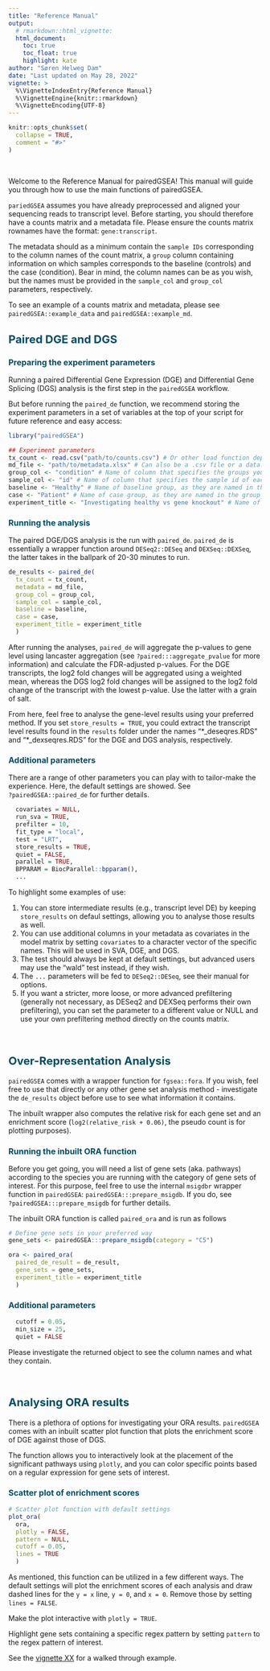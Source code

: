 ```yaml
---
title: "Reference Manual"
output: 
  # rmarkdown::html_vignette:
  html_document:
    toc: true
    toc_float: true
    highlight: kate
author: "Søren Helweg Dam"
date: "Last updated on May 28, 2022"
vignette: >
  %\VignetteIndexEntry{Reference Manual}
  %\VignetteEngine{knitr::rmarkdown}
  %\VignetteEncoding{UTF-8}
---
```


```r
knitr::opts_chunk$set(
  collapse = TRUE,
  comment = "#>"
)
```


<style type="text/css">

h1.title {
  color: #004d66;
}
h4.author {
  font-style: italic;
  font-size: 18px;
  color: #008cba;
}
h4.date {
  font-style: italic;
  font-size: 16px;
  color: #008cba;
}
h1 { /* Header 1 */
  color: #004d66;
  font-size: 28px;
}
h2 { /* Header 2 */
  color: #004d66;
  font-size: 22px;
}
h3 { /* Header 3 */
  color: #004d66;
  font-size: 16px;
}
pre code, pre, code {
  white-space: pre !important;
  overflow-x: scroll !important;
  word-break: keep-all !important;
  word-wrap: initial !important;
}
</style>



<br>

Welcome to the Reference Manual for pairedGSEA!
This manual will guide you through how to use the main functions of pairedGSEA.


`pariedGSEA` assumes you have already preprocessed and aligned your sequencing reads to transcript level.
Before starting, you should therefore have a counts matrix and a metadata file.
Please ensure the counts matrix rownames have the format: `gene:transcript`.

The metadata should as a minimum contain the `sample IDs` corresponding to the column names of the count matrix, a `group` column containing information on which samples corresponds to the baseline (controls) and the case (condition). Bear in mind, the column names can be as you wish, but the names must be provided in the `sample_col` and `group_col` parameters, respectively.

To see an example of a counts matrix and metadata, please see `pairedGSEA::example_data` and `pairedGSEA::example_md`.

## Paired DGE and DGS

### Preparing the experiment parameters

Running a paired Differential Gene Expression (DGE) and Differential Gene Splicing (DGS) analysis is the first step in the `pairedGSEA` workflow.

But before running the `paired_de` function, we recommend storing the experiment parameters in a set of variables at the top of your script for future reference and easy access:

```r
library("pairedGSEA")

## Experiment parameters
tx_count <- read.csv("path/to/counts.csv") # Or other load function depending on how you stored your results.
md_file <- "path/to/metadata.xlsx" # Can also be a .csv file or a data.frame object
group_col <- "condition" # Name of column that specifies the groups you would like to compare
sample_col <- "id" # Name of column that specifies the sample id of each sample. This is used to ensure the metadata and count data contains the same samples and to arrange the data according to the metadata (important for underlying tools)
baseline <- "Healthy" # Name of baseline group, as they are named in the group_col column
case <- "Patient" # Name of case group, as they are named in the group_col column
experiment_title <- "Investigating healthy vs gene knockout" # Name of your experiment. This is used in the file names that are stored if store_results is TRUE (recommended)

```

### Running the analysis

The paired DGE/DGS analysis is the run with `paired_de`.
`paired_de` is essentially a wrapper function around `DESeq2::DESeq` and `DEXSeq::DEXSeq`, the latter takes in the ballpark of 20-30 minutes to run.

```r
de_results <- paired_de(
  tx_count = tx_count,
  metadata = md_file,
  group_col = group_col,
  sample_col = sample_col,
  baseline = baseline,
  case = case,
  experiment_title = experiment_title
  )
```

After running the analyses, `paired_de` will aggregate the p-values to gene level using lancaster aggregation (see `?paired:::aggregate_pvalue` for more information) and calculate the FDR-adjusted p-values.
For the DGE transcripts, the log2 fold changes will be aggregated using a weighted mean, whereas the DGS log2 fold changes will be assigned to the log2 fold change of the transcript with the lowest p-value. Use the latter with a grain of salt.

From here, feel free to analyse the gene-level results using your preferred method.
If you set `store_results = TRUE`, you could extract the transcript level results found in the `results` folder under the names "\*_deseqres.RDS" and "\*_dexseqres.RDS" for the DGE and DGS analysis, respectively.



### Additional parameters

There are a range of other parameters you can play with to tailor-make the experience. Here, the default settings are showed. See `?pairedGSEA::paired_de` for further details.

```r
  covariates = NULL,
  run_sva = TRUE,
  prefilter = 10,
  fit_type = "local",
  test = "LRT",
  store_results = TRUE,
  quiet = FALSE,
  parallel = TRUE,
  BPPARAM = BiocParallel::bpparam(),
  ...
```

To highlight some examples of use:

1. You can store intermediate results (e.g., transcript level DE) by keeping `store_results` on defaul settings, allowing you to analyse those results as well.
2. You can use additional columns in your metadata as covariates in the model matrix by setting `covariates` to a character vector of the specific names. This will be used in SVA, DGE, and DGS.
3. The test should always be kept at default settings, but advanced users may use the "wald" test instead, if they wish.
4. The `...` parameters will be fed to `DESeq2::DESeq`, see their manual for options.
5. If you want a stricter, more loose, or more advanced prefiltering (generally not necessary, as DESeq2 and DEXSeq performs their own prefiltering), you can set the parameter to a different value or NULL and use your own prefiltering method directly on the counts matrix.


<br>

## Over-Representation Analysis


`pairedGSEA` comes with a wrapper function for `fgsea::fora`. If you wish, feel free to use that directly or any other gene set analysis method - investigate the `de_results` object before use to see what information it contains.

The inbuilt wrapper also computes the relative risk for each gene set and an enrichment score (`log2(relative_risk + 0.06)`, the pseudo count is for plotting purposes).

### Running the inbuilt ORA function

Before you get going, you will need a list of gene sets (aka. pathways) according to the species you are running with the category of gene sets of interest.
For this purpose, feel free to use the internal `msigdbr` wrapper function in `pairedGSEA`: `pairedGSEA:::prepare_msigdb`. If you do, see `?pairedGSEA:::prepare_msigdb` for further details.

The inbuilt ORA function is called `paired_ora` and is run as follows
```r
# Define gene sets in your preferred way
gene_sets <- pairedGSEA:::prepare_msigdb(category = "C5")

ora <- paired_ora(
  paired_de_result = de_result,
  gene_sets = gene_sets,
  experiment_title = experiment_title
  )
```


### Additional parameters

```r
  cutoff = 0.05,
  min_size = 25,
  quiet = FALSE
```

Please investigate the returned object to see the column names and what they contain.

<br>

## Analysing ORA results

There is a plethora of options for investigating your ORA results.
`pairedGSEA` comes with an inbuilt scatter plot function that plots the enrichment score of DGE against those of DGS.

The function allows you to interactively look at the placement of the significant pathways using `plotly`, and you can color specific points based on a regular expression for gene sets of interest.

### Scatter plot of enrichment scores


```r
# Scatter plot function with default settings
plot_ora(
  ora,
  plotly = FALSE,
  pattern = NULL,
  cutoff = 0.05,
  lines = TRUE
  )

```

As mentioned, this function can be utilized in a few different ways.
The default settings will plot the enrichment scores of each analysis and draw dashed lines for the `y = x` line, `y = 0`, and `x = 0`.
Remove those by setting `lines = FALSE`.

Make the plot interactive with `plotly = TRUE`.

Highlight gene sets containing a specific regex pattern by setting `pattern` to the regex pattern of interest.

See the [vignette XX](https://biosurf.org/) for a walked through example.